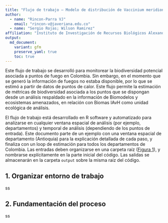 ```yaml
---
title: "Flujo de trabajo – Modelo de distribución de Vaccinium meridionale en el altiplano cundiboyacense, Colombia"
author: 
  - name: "Rincon-Parra VJ"
    email: "rincon-v@javeriana.edu.co"
  - name: "Sergio Rojas; Wilson Ramirez"
affiliation: "Instituto de Investigación de Recursos Biológicos Alexander von Humboldt - IAvH"
output: 
  md_document:
    variant: gfm
    preserve_yaml: true
    toc: true
---
```

Este flujo de trabajo se desarrolló para monitorear la biodiversidad potencial asociada a puntos de fuego en Colombia. Sin embargo, en el momento que se generó la información de fuegos no estaba disponible, por lo que se estimó a partir de datos de puntos de calor. Este flujo permite la estimación de métricas de biodiversidad asociada a los puntos que se dispongan desde un análisis respaldado en la información de Biomodelos y ecosistemas amenazados, en relación con Biomas IAvH como unidad ecológica de análisis.

El flujo de trabajo está desarrollado en R software y automatizado para analizarse en cualquier ventana espacial de análisis (por ejemplo, departamentos) y temporal de análisis (dependiendo de los puntos de entrada). Este documento parte de un ejemplo con una ventana espacial de departamento (Antioquia) para la explicación detallada de cada paso, y finaliza con un loop de estimación para todos los departamentos de Colombia. Las entradas deben organizarse en una carpeta raíz ([Figura 1](#ID_fig1)), y nombrarse explícitamente en la parte inicial del código. Las salidas se almacenarán en la carpeta `output` sobre la misma raíz del código.

## 1. Organizar entorno de trabajo
ss

## 2. Fundamentación del proceso 
ss